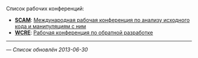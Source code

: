 Список рабочих конференций:
* '''[[SCAM]]''': [[SCAM|Международная рабочая конференция по анализу исходного кода и манипуляциям с ним]]
* '''[[WCRE]]''': [[WCRE|Рабочая конференция по обратной разработке]]

----
— ''Список обновлён 2013-06-30''

